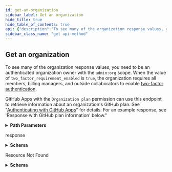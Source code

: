 ```yaml
---
id: get-an-organization
sidebar_label: Get an organization
hide_title: true
hide_table_of_contents: true
api: {"description":"To see many of the organization response values, you need to be an authenticated organization owner with the `admin:org` scope. When the value of `two_factor_requirement_enabled` is `true`, the organization requires all members, billing managers, and outside collaborators to enable [two-factor authentication](https://help.github.com/articles/securing-your-account-with-two-factor-authentication-2fa/).\n\nGitHub Apps with the `Organization plan` permission can use this endpoint to retrieve information about an organization's GitHub plan. See \"[Authenticating with GitHub Apps](https://docs.github.com/apps/building-github-apps/authenticating-with-github-apps/)\" for details. For an example response, see 'Response with GitHub plan information' below.\"","externalDocs":{"description":"API method documentation","url":"https://docs.github.com/rest/reference/orgs/#get-an-organization"},"operationId":"orgs/get","parameters":[{"in":"path","name":"org","required":true,"schema":{"type":"string"}}],"responses":{"200":{"content":{"application/json":{"examples":{"default-response":{"summary":"Default response","value":{"avatar_url":"https://github.com/images/error/octocat_happy.gif","billing_email":"mona@github.com","blog":"https://github.com/blog","collaborators":8,"company":"GitHub","created_at":"2008-01-14T04:33:35.000Z","default_repository_permission":"read","description":"A great organization","disk_usage":10000,"email":"octocat@github.com","events_url":"https://api.github.com/orgs/github/events","followers":20,"following":0,"has_organization_projects":true,"has_repository_projects":true,"hooks_url":"https://api.github.com/orgs/github/hooks","html_url":"https://github.com/octocat","id":1,"is_verified":true,"issues_url":"https://api.github.com/orgs/github/issues","location":"San Francisco","login":"github","members_allowed_repository_creation_type":"all","members_can_create_internal_repositories":false,"members_can_create_pages":true,"members_can_create_private_repositories":false,"members_can_create_public_repositories":false,"members_can_create_repositories":true,"members_url":"https://api.github.com/orgs/github/members{/member}","name":"github","node_id":"MDEyOk9yZ2FuaXphdGlvbjE=","owned_private_repos":100,"plan":{"name":"Medium","private_repos":20,"space":400},"private_gists":81,"public_gists":1,"public_members_url":"https://api.github.com/orgs/github/public_members{/member}","public_repos":2,"repos_url":"https://api.github.com/orgs/github/repos","total_private_repos":100,"twitter_username":"github","two_factor_requirement_enabled":true,"type":"Organization","updated_at":"2014-03-03T18:58:10.000Z","url":"https://api.github.com/orgs/github"}},"response-with-git-hub-plan-information":{"summary":"Response with GitHub plan information","value":{"avatar_url":"https://github.com/images/error/octocat_happy.gif","blog":"https://github.com/blog","company":"GitHub","created_at":"2008-01-14T04:33:35.000Z","description":"A great organization","email":"octocat@github.com","events_url":"https://api.github.com/orgs/github/events","followers":20,"following":0,"has_organization_projects":true,"has_repository_projects":true,"hooks_url":"https://api.github.com/orgs/github/hooks","html_url":"https://github.com/octocat","id":1,"is_verified":true,"issues_url":"https://api.github.com/orgs/github/issues","location":"San Francisco","login":"github","members_url":"https://api.github.com/orgs/github/members{/member}","name":"github","node_id":"MDEyOk9yZ2FuaXphdGlvbjE=","plan":{"filled_seats":4,"name":"team","private_repos":999999,"seats":5,"space":976562499},"public_gists":1,"public_members_url":"https://api.github.com/orgs/github/public_members{/member}","public_repos":2,"repos_url":"https://api.github.com/orgs/github/repos","twitter_username":"github","type":"Organization","updated_at":"2014-03-03T18:58:10.000Z","url":"https://api.github.com/orgs/github"}}},"schema":{"description":"Organization Full","properties":{"avatar_url":{"example":"https://github.com/images/error/octocat_happy.gif","type":"string"},"billing_email":{"example":"org@example.com","format":"email","nullable":true,"type":"string"},"blog":{"example":"https://github.com/blog","format":"uri","type":"string"},"collaborators":{"example":8,"nullable":true,"type":"integer"},"company":{"example":"GitHub","type":"string"},"created_at":{"example":"2008-01-14T04:33:35.000Z","format":"date-time","type":"string"},"default_repository_permission":{"nullable":true,"type":"string"},"description":{"example":"A great organization","nullable":true,"type":"string"},"disk_usage":{"example":10000,"nullable":true,"type":"integer"},"email":{"example":"octocat@github.com","format":"email","type":"string"},"events_url":{"example":"https://api.github.com/orgs/github/events","format":"uri","type":"string"},"followers":{"example":20,"type":"integer"},"following":{"example":0,"type":"integer"},"has_organization_projects":{"example":true,"type":"boolean"},"has_repository_projects":{"example":true,"type":"boolean"},"hooks_url":{"example":"https://api.github.com/orgs/github/hooks","type":"string"},"html_url":{"example":"https://github.com/octocat","format":"uri","type":"string"},"id":{"example":1,"type":"integer"},"is_verified":{"example":true,"type":"boolean"},"issues_url":{"example":"https://api.github.com/orgs/github/issues","type":"string"},"location":{"example":"San Francisco","type":"string"},"login":{"example":"github","type":"string"},"members_allowed_repository_creation_type":{"example":"all","type":"string"},"members_can_create_internal_repositories":{"example":true,"type":"boolean"},"members_can_create_pages":{"example":true,"type":"boolean"},"members_can_create_private_repositories":{"example":true,"type":"boolean"},"members_can_create_public_repositories":{"example":true,"type":"boolean"},"members_can_create_repositories":{"example":true,"nullable":true,"type":"boolean"},"members_url":{"example":"https://api.github.com/orgs/github/members{/member}","type":"string"},"name":{"example":"github","type":"string"},"node_id":{"example":"MDEyOk9yZ2FuaXphdGlvbjE=","type":"string"},"owned_private_repos":{"example":100,"type":"integer"},"plan":{"properties":{"filled_seats":{"type":"integer"},"name":{"type":"string"},"private_repos":{"type":"integer"},"seats":{"type":"integer"},"space":{"type":"integer"}},"required":["name","space","private_repos"],"type":"object"},"private_gists":{"example":81,"nullable":true,"type":"integer"},"public_gists":{"example":1,"type":"integer"},"public_members_url":{"example":"https://api.github.com/orgs/github/public_members{/member}","type":"string"},"public_repos":{"example":2,"type":"integer"},"repos_url":{"example":"https://api.github.com/orgs/github/repos","format":"uri","type":"string"},"total_private_repos":{"example":100,"type":"integer"},"twitter_username":{"example":"github","nullable":true,"type":"string"},"two_factor_requirement_enabled":{"example":true,"nullable":true,"type":"boolean"},"type":{"example":"Organization","type":"string"},"updated_at":{"format":"date-time","type":"string"},"url":{"example":"https://api.github.com/orgs/github","format":"uri","type":"string"}},"required":["login","url","id","node_id","repos_url","events_url","hooks_url","issues_url","members_url","public_members_url","avatar_url","description","html_url","has_organization_projects","has_repository_projects","public_repos","public_gists","followers","following","type","created_at","updated_at"],"title":"Organization Full","type":"object"}}},"description":"response"},"404":{"content":{"application/json":{"schema":{"description":"Basic Error","properties":{"documentation_url":{"type":"string"},"message":{"type":"string"}},"title":"Basic Error","type":"object"}}},"description":"Resource Not Found"}},"tags":["orgs"],"x-github":{"category":"orgs","enabledForGitHubApps":true,"githubCloudOnly":false,"previews":[{"name":"surtur","note":"New repository creation permissions are available to preview. You can now use `members_can_create_public_repositories`, `members_can_create_private_repositories`, and `members_can_create_internal_repositories`. You can only allow members to create internal repositories if your organization is associated with an enterprise account using GitHub Enterprise Cloud or GitHub Enterprise Server 2.20+. These parameters provide more granular permissions to configure the type of repositories organization members can create.\n\nTo access these new parameters during the preview period, you must provide a custom [media type](https://docs.github.com/rest/overview/media-types) in the `Accept` header:\n```shell\napplication/vnd.github.surtur-preview+json\n```","required":false}],"subcategory":null},"method":"get","path":"/orgs/{org}","servers":[{"url":"https://api.github.com"}],"info":{"contact":{"name":"Support","url":"https://support.github.com/contact"},"description":"GitHub's v3 REST API.","license":{"name":"MIT","url":"https://spdx.org/licenses/MIT"},"termsOfService":"https://docs.github.com/articles/github-terms-of-service","title":"GitHub v3 REST API","version":"1.1.4","x-apisguru-categories":["collaboration","developer_tools"],"x-logo":{"url":"https://twitter.com/github/profile_image?size=original"},"x-origin":[{"format":"openapi","url":"https://raw.githubusercontent.com/github/rest-api-description/main/descriptions/api.github.com/api.github.com.json","version":"3.0"}],"x-providerName":"github.com"},"postman":{"name":"Get an organization","description":{"content":"To see many of the organization response values, you need to be an authenticated organization owner with the `admin:org` scope. When the value of `two_factor_requirement_enabled` is `true`, the organization requires all members, billing managers, and outside collaborators to enable [two-factor authentication](https://help.github.com/articles/securing-your-account-with-two-factor-authentication-2fa/).\n\nGitHub Apps with the `Organization plan` permission can use this endpoint to retrieve information about an organization's GitHub plan. See \"[Authenticating with GitHub Apps](https://docs.github.com/apps/building-github-apps/authenticating-with-github-apps/)\" for details. For an example response, see 'Response with GitHub plan information' below.\"","type":"text/plain"},"url":{"path":["orgs",":org"],"host":["{{baseUrl}}"],"query":[],"variable":[{"disabled":false,"description":{"content":"(Required) ","type":"text/plain"},"type":"any","value":"","key":"org"}]},"header":[{"key":"Accept","value":"application/json"}],"method":"GET"}}
sidebar_class_name: "get api-method"
---
```



## Get an organization



To see many of the organization response values, you need to be an authenticated organization owner with the `admin:org` scope. When the value of `two_factor_requirement_enabled` is `true`, the organization requires all members, billing managers, and outside collaborators to enable [two-factor authentication](https://help.github.com/articles/securing-your-account-with-two-factor-authentication-2fa/).

GitHub Apps with the `Organization plan` permission can use this endpoint to retrieve information about an organization&#39;s GitHub plan. See &quot;[Authenticating with GitHub Apps](https://docs.github.com/apps/building-github-apps/authenticating-with-github-apps/)&quot; for details. For an example response, see &#39;Response with GitHub plan information&#39; below.&quot;

<details style={{"marginBottom":"1rem"}}><summary style={{}}><strong>Path Parameters</strong></summary><div><ul><ParamsItem className={"paramsItem"} param={{"in":"path","name":"org","required":true,"schema":{"type":"string"}}}></ParamsItem></ul></div></details><div><ApiTabs><TabItem label={"200"} value={"200"}><div>

response

</div><div><details style={{}}><summary style={{"textAlign":"left"}}><strong>Schema</strong></summary><div style={{"textAlign":"left","marginLeft":"1rem"}}></div><ul style={{"marginLeft":"1rem"}}><SchemaItem collapsible={false} name={"avatar_url"} required={true} schemaDescription={undefined} schemaName={"string"} qualifierMessage={undefined}></SchemaItem><SchemaItem collapsible={false} name={"billing_email"} required={false} schemaDescription={undefined} schemaName={"email"} qualifierMessage={undefined}></SchemaItem><SchemaItem collapsible={false} name={"blog"} required={false} schemaDescription={undefined} schemaName={"uri"} qualifierMessage={undefined}></SchemaItem><SchemaItem collapsible={false} name={"collaborators"} required={false} schemaDescription={undefined} schemaName={"integer"} qualifierMessage={undefined}></SchemaItem><SchemaItem collapsible={false} name={"company"} required={false} schemaDescription={undefined} schemaName={"string"} qualifierMessage={undefined}></SchemaItem><SchemaItem collapsible={false} name={"created_at"} required={true} schemaDescription={undefined} schemaName={"date-time"} qualifierMessage={undefined}></SchemaItem><SchemaItem collapsible={false} name={"default_repository_permission"} required={false} schemaDescription={undefined} schemaName={"string"} qualifierMessage={undefined}></SchemaItem><SchemaItem collapsible={false} name={"description"} required={true} schemaDescription={undefined} schemaName={"string"} qualifierMessage={undefined}></SchemaItem><SchemaItem collapsible={false} name={"disk_usage"} required={false} schemaDescription={undefined} schemaName={"integer"} qualifierMessage={undefined}></SchemaItem><SchemaItem collapsible={false} name={"email"} required={false} schemaDescription={undefined} schemaName={"email"} qualifierMessage={undefined}></SchemaItem><SchemaItem collapsible={false} name={"events_url"} required={true} schemaDescription={undefined} schemaName={"uri"} qualifierMessage={undefined}></SchemaItem><SchemaItem collapsible={false} name={"followers"} required={true} schemaDescription={undefined} schemaName={"integer"} qualifierMessage={undefined}></SchemaItem><SchemaItem collapsible={false} name={"following"} required={true} schemaDescription={undefined} schemaName={"integer"} qualifierMessage={undefined}></SchemaItem><SchemaItem collapsible={false} name={"has_organization_projects"} required={true} schemaDescription={undefined} schemaName={"boolean"} qualifierMessage={undefined}></SchemaItem><SchemaItem collapsible={false} name={"has_repository_projects"} required={true} schemaDescription={undefined} schemaName={"boolean"} qualifierMessage={undefined}></SchemaItem><SchemaItem collapsible={false} name={"hooks_url"} required={true} schemaDescription={undefined} schemaName={"string"} qualifierMessage={undefined}></SchemaItem><SchemaItem collapsible={false} name={"html_url"} required={true} schemaDescription={undefined} schemaName={"uri"} qualifierMessage={undefined}></SchemaItem><SchemaItem collapsible={false} name={"id"} required={true} schemaDescription={undefined} schemaName={"integer"} qualifierMessage={undefined}></SchemaItem><SchemaItem collapsible={false} name={"is_verified"} required={false} schemaDescription={undefined} schemaName={"boolean"} qualifierMessage={undefined}></SchemaItem><SchemaItem collapsible={false} name={"issues_url"} required={true} schemaDescription={undefined} schemaName={"string"} qualifierMessage={undefined}></SchemaItem><SchemaItem collapsible={false} name={"location"} required={false} schemaDescription={undefined} schemaName={"string"} qualifierMessage={undefined}></SchemaItem><SchemaItem collapsible={false} name={"login"} required={true} schemaDescription={undefined} schemaName={"string"} qualifierMessage={undefined}></SchemaItem><SchemaItem collapsible={false} name={"members_allowed_repository_creation_type"} required={false} schemaDescription={undefined} schemaName={"string"} qualifierMessage={undefined}></SchemaItem><SchemaItem collapsible={false} name={"members_can_create_internal_repositories"} required={false} schemaDescription={undefined} schemaName={"boolean"} qualifierMessage={undefined}></SchemaItem><SchemaItem collapsible={false} name={"members_can_create_pages"} required={false} schemaDescription={undefined} schemaName={"boolean"} qualifierMessage={undefined}></SchemaItem><SchemaItem collapsible={false} name={"members_can_create_private_repositories"} required={false} schemaDescription={undefined} schemaName={"boolean"} qualifierMessage={undefined}></SchemaItem><SchemaItem collapsible={false} name={"members_can_create_public_repositories"} required={false} schemaDescription={undefined} schemaName={"boolean"} qualifierMessage={undefined}></SchemaItem><SchemaItem collapsible={false} name={"members_can_create_repositories"} required={false} schemaDescription={undefined} schemaName={"boolean"} qualifierMessage={undefined}></SchemaItem><SchemaItem collapsible={false} name={"members_url"} required={true} schemaDescription={undefined} schemaName={"string"} qualifierMessage={undefined}></SchemaItem><SchemaItem collapsible={false} name={"name"} required={false} schemaDescription={undefined} schemaName={"string"} qualifierMessage={undefined}></SchemaItem><SchemaItem collapsible={false} name={"node_id"} required={true} schemaDescription={undefined} schemaName={"string"} qualifierMessage={undefined}></SchemaItem><SchemaItem collapsible={false} name={"owned_private_repos"} required={false} schemaDescription={undefined} schemaName={"integer"} qualifierMessage={undefined}></SchemaItem><SchemaItem collapsible={true} className={"schemaItem"}><details style={{}}><summary style={{}}><strong>plan</strong><span style={{"opacity":"0.6"}}> object</span></summary><div style={{"marginLeft":"1rem"}}><ul><SchemaItem collapsible={false} name={"filled_seats"} required={false} schemaDescription={undefined} schemaName={"integer"} qualifierMessage={undefined}></SchemaItem><SchemaItem collapsible={false} name={"name"} required={true} schemaDescription={undefined} schemaName={"string"} qualifierMessage={undefined}></SchemaItem><SchemaItem collapsible={false} name={"private_repos"} required={true} schemaDescription={undefined} schemaName={"integer"} qualifierMessage={undefined}></SchemaItem><SchemaItem collapsible={false} name={"seats"} required={false} schemaDescription={undefined} schemaName={"integer"} qualifierMessage={undefined}></SchemaItem><SchemaItem collapsible={false} name={"space"} required={true} schemaDescription={undefined} schemaName={"integer"} qualifierMessage={undefined}></SchemaItem></ul></div></details></SchemaItem><SchemaItem collapsible={false} name={"private_gists"} required={false} schemaDescription={undefined} schemaName={"integer"} qualifierMessage={undefined}></SchemaItem><SchemaItem collapsible={false} name={"public_gists"} required={true} schemaDescription={undefined} schemaName={"integer"} qualifierMessage={undefined}></SchemaItem><SchemaItem collapsible={false} name={"public_members_url"} required={true} schemaDescription={undefined} schemaName={"string"} qualifierMessage={undefined}></SchemaItem><SchemaItem collapsible={false} name={"public_repos"} required={true} schemaDescription={undefined} schemaName={"integer"} qualifierMessage={undefined}></SchemaItem><SchemaItem collapsible={false} name={"repos_url"} required={true} schemaDescription={undefined} schemaName={"uri"} qualifierMessage={undefined}></SchemaItem><SchemaItem collapsible={false} name={"total_private_repos"} required={false} schemaDescription={undefined} schemaName={"integer"} qualifierMessage={undefined}></SchemaItem><SchemaItem collapsible={false} name={"twitter_username"} required={false} schemaDescription={undefined} schemaName={"string"} qualifierMessage={undefined}></SchemaItem><SchemaItem collapsible={false} name={"two_factor_requirement_enabled"} required={false} schemaDescription={undefined} schemaName={"boolean"} qualifierMessage={undefined}></SchemaItem><SchemaItem collapsible={false} name={"type"} required={true} schemaDescription={undefined} schemaName={"string"} qualifierMessage={undefined}></SchemaItem><SchemaItem collapsible={false} name={"updated_at"} required={true} schemaDescription={undefined} schemaName={"date-time"} qualifierMessage={undefined}></SchemaItem><SchemaItem collapsible={false} name={"url"} required={true} schemaDescription={undefined} schemaName={"uri"} qualifierMessage={undefined}></SchemaItem></ul></details></div></TabItem><TabItem label={"404"} value={"404"}><div>

Resource Not Found

</div><div><details style={{}}><summary style={{"textAlign":"left"}}><strong>Schema</strong></summary><div style={{"textAlign":"left","marginLeft":"1rem"}}></div><ul style={{"marginLeft":"1rem"}}><SchemaItem collapsible={false} name={"documentation_url"} required={false} schemaDescription={undefined} schemaName={"string"} qualifierMessage={undefined}></SchemaItem><SchemaItem collapsible={false} name={"message"} required={false} schemaDescription={undefined} schemaName={"string"} qualifierMessage={undefined}></SchemaItem></ul></details></div></TabItem></ApiTabs></div>
      